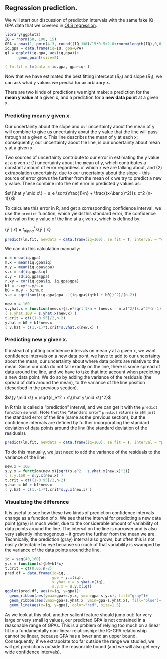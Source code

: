 ## Regression prediction.  {#bivariate-prediction}

We will start our discussion of prediction intervals with the same fake IQ-GPA data that we covered in [OLS regression](ols.html).

```r
library(ggplot2)
IQ = rnorm(50, 100, 15)
GPA = pmax(1, pmin(4.3, round((IQ-100)/15*0.5+2.8+rnorm(length(IQ),0,0.7), 1)))
iq.gpa = data.frame(iq=IQ, gpa=GPA)
g1 = ggplot(iq.gpa, aes(iq,gpa))+
      geom_point(size=2)

( lm.fit = lm(data = iq.gpa, gpa~iq) )
```

Now that we have estimated the best fitting intercept ($B_0$) and slope ($B_1$), we can ask what y values we predict for an arbitrary x.

There are two kinds of predictions we might make: a prediction for the **mean y value** at a given x, and a prediction for a **new data point** at a given x.

### Predicting mean y given x.

Our uncertainty about the slope and our uncertainty about the mean of y will combine to give us uncertainty about the y value that the line will pass through at a given x.  This line describes the mean of y at each x; consequently, our uncertainty about the line, is our uncertainty about mean y at a given x.  

Two sources of uncertainty contribute to our error in estimating the y value at a given x: (1) uncertainty about the mean of y, which contributes a constant amount of error regardless of which x we are talking about, and (2) extrapolation uncertainty, due to our uncertainty about the slope -- this source of error grows the further from the mean of x we try to predict a new y value.  These combine into the net error in predicted y values as:

$s\{\hat y \mid x\} = s_e \sqrt{\frac{1}{n} + \frac{(x-\bar x)^2}{s_x^2 (n-1)}}$

To calculate this error in R, and get a corresponding confidence interval, we use the `predict` function, which yields this standard error, the confidence interval on the y value of the line at a given x, which is defined by: 

$(\hat y \mid x) \pm t^*_{alpha} s\{\hat y \mid x\}$ 

```r
predict(lm.fit, newdata = data.frame(iq=160), se.fit = T, interval = "confidence", level=0.95)
```

We can do this calculation manually:

```r
n = nrow(iq.gpa)
m.x = mean(iq.gpa$iq)
m.y = mean(iq.gpa$gpa)
s.x = sd(iq.gpa$iq)
s.y = sd(iq.gpa$gpa)
r.xy = cor(iq.gpa$iq, iq.gpa$gpa)
b1 = r.xy*s.y/s.x
b0 = m.y - b1*m.x
s.e = sqrt(sum((iq.gpa$gpa - (iq.gpa$iq*b1 + b0))^2)/(n-2))

new.x = 160
s.yhat.x = function(new.x){s.e*sqrt(1/n + (new.x - m.x)^2/(s.x^2*(n-1)))}
( s.yhat.160 = s.yhat.x(new.x) )
t.crit = qt((1-0.95)/2,n-2)
y.hat = b0 + b1*new.x
( y.hat + c(1,-1)*t.crit*s.yhat.x(new.x) )
```


### Predicting new y given x.

If instead of putting confidence intervals on mean y at a given x, we want confidence intervals on a new data point, we have to add to our uncertainty about the mean, our uncertainty about where data points are relative to the mean.  Since our data do not fall exactly on the line, there is some spread of data around the line, and we have to take that into account when predicting a new data point.  We do so by adding the variance of the residuals (the spread of data around the mean), to the variance of the line position (described in the previous section).

$s\{y \mid x\} = \sqrt{s_e^2 + s\{\hat y \mid x\}^2}$

In R this is called a "prediction" interval, and we can get it with the `predict` function as well.  Note that the "standard error" `predict` returns is still just the standard error of the line (same as the previous section), but the confidence intervals are defined by further incorporating the standard deviation of data points around the line (the standard deviation of the residuals).

```r
predict(lm.fit, newdata = data.frame(iq=160), se.fit = T, interval = "predict", level=0.95)
```

To do this manually, we just need to add the variance of the residuals to the variance of the line:

```r
new.x = 160
s.y.x = function(new.x){sqrt(s.e^2 + s.yhat.x(new.x)^2)}
( s.y.160 = s.y.x(new.x) )
t.crit = qt((1-0.95)/2,n-2)
y.hat = b0 + b1*new.x
( y.hat + c(1,-1)*t.crit*s.y.x(new.x) )
```

### Visualizing the difference

It is useful to see how these two kinds of prediction confidence intervals change as a function of x.  We see that the interval for predicting a new data point (gray) is much wider, due to the considerable amount of variability of data points around the line.  The interval on the line is narrower and is also very saliently inhomogenous -- it grows the further from the mean we are.  Technically, the prediction (gray) interval also grows, but often this is not easily detectable by eye because so much of that variability is swamped by the variance of the data points around the line.  

```r
iq = seq(40,160)
y.x = function(x){b0+b1*x}
t.crit = qt(0.05,n-2)
pred.df = data.frame(iq=iq,
                     gpa = y.x(iq),
                     s.yhat.x = s.yhat.x(iq),
                     s.y.x = s.y.x(iq))
ggplot(pred.df, aes(x=iq, y=gpa))+
  geom_ribbon(aes(ymax=gpa+s.y.x, ymin=gpa-s.y.x), fill="gray")+
  geom_ribbon(aes(ymax=gpa+s.yhat.x, ymin=gpa-s.yhat.x), fill="blue")+
  geom_line(aes(x=iq, y=gpa), color="red", size=1.5)
```

As we look at this plot, another salient feature should jump out: for very large or very small iq values, our predicted GPA is not contained in a reasonable range of GPAs.  This is a problem of relying too much on a linear fit to a fundamentally non-linear relationship: the IQ-GPA relationship cannot be linear, because GPA has a lower and an upper bound.  Consequently, if we extrapolate too far outside the range we studied, we will get predictions outside the reasonable bound (and we will also get very wide confidence intervals).